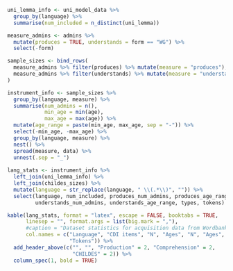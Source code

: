 ```r
uni_lemma_info <- uni_model_data %>%
  group_by(language) %>%
  summarise(num_included = n_distinct(uni_lemma))

measure_admins <- admins %>%
  mutate(produces = TRUE, understands = form == "WG") %>%
  select(-form)

sample_sizes <- bind_rows(
  measure_admins %>% filter(produces) %>% mutate(measure = "produces"),
  measure_admins %>% filter(understands) %>% mutate(measure = "understands")
)

instrument_info <- sample_sizes %>%
  group_by(language, measure) %>%
  summarise(num_admins = n(),
            min_age = min(age),
            max_age = max(age)) %>%
  mutate(age_range = paste(min_age, max_age, sep = "-")) %>%
  select(-min_age, -max_age) %>%
  group_by(language, measure) %>%
  nest() %>%
  spread(measure, data) %>%
  unnest(.sep = "_")
  
lang_stats <- instrument_info %>%
  left_join(uni_lemma_info) %>%
  left_join(childes_sizes) %>%
  mutate(language = str_replace(language, " \\(.*\\)", "")) %>%
  select(language, num_included, produces_num_admins, produces_age_range,
         understands_num_admins, understands_age_range, types, tokens)

kable(lang_stats, format = "latex", escape = FALSE, booktabs = TRUE,
      linesep = "", format.args = list(big.mark = ","),
      #caption = "Dataset statistics for acquisition data from Wordbank.",
      col.names = c("Language", "CDI items", "N", "Ages", "N", "Ages", "Types",
                    "Tokens")) %>%
  add_header_above(c("", "", "Production" = 2, "Comprehension" = 2,
                     "CHILDES" = 2)) %>%
  column_spec(1, bold = TRUE)
```
